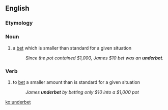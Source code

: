 ==English==

===Etymology===
{{prefix|under|bet}}

===Noun===

{{en-noun}}

# {{context|poker}} a [[bet]] which is smaller than standard for a given situation
#:''Since the pot contained $1,000, James $10 bet was an '''underbet'''.''

===Verb===
{{en-verb|underbets|underbetting|underbet}}

# {{context|poker}} to [[bet]] a smaller amount than is standard for a given situation
#:''James '''underbet''' by betting only $10 into a $1,000 pot''

[[ko:underbet]]